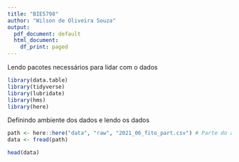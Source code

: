 ```yaml
---
title: "BIE5798"
author: "Wilson de Oliveira Souza"
output:
  pdf_document: default
  html_document:
    df_print: paged
---
```


Lendo pacotes necessários para lidar com o dados

```r
library(data.table)
library(tidyverse)
library(lubridate)
library(hms)
library(here)
```


Definindo ambiente dos dados e lendo os dados

```r
path <- here::here("data", "raw", "2021_06_fito_part.csv") # Parte do arquivo completo, pois o completo possui mais de 200MB e não está upado no github.
data <- fread(path)

head(data)
```



